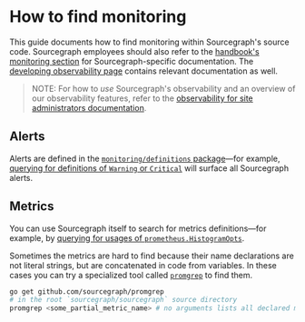 # How to find monitoring

This guide documents how to find monitoring within Sourcegraph's source code.
Sourcegraph employees should also refer to the [handbook's monitoring section](https://handbook.sourcegraph.com/engineering/observability/monitoring) for Sourcegraph-specific documentation.
The [developing observability page](/dev/background-information/observability/) contains relevant documentation as well.

> NOTE: For how to *use* Sourcegraph's observability and an overview of our observability features, refer to the [observability for site administrators documentation](/admin/observability/).

## Alerts

Alerts are defined in the [`monitoring/definitions` package](https://k8s.sgdev.org/github.com/sourcegraph/sourcegraph/-/tree/monitoring/definitions)—for example, [querying for definitions of `Warning` or `Critical`](https://sourcegraph.com/search?q=repo:%5Egithub%5C.com/sourcegraph/sourcegraph%24+file:monitoring/definitions+Warning:+:%5B_%5Cn%5D+OR+Critical:+:%5B_%5Cn%5D&patternType=structural) will surface all Sourcegraph alerts.

## Metrics

You can use Sourcegraph itself to search for metrics definitions—for example, by [querying for usages of `prometheus.HistogramOpts`](https://sourcegraph.com/search?q=repo:%5Egithub%5C.com/sourcegraph/sourcegraph%24+prometheus.HistogramOpts%7B+:%5B_%5D+%7D+&patternType=structural).

Sometimes the metrics are hard to find because their name declarations are not literal strings, but are concatenated in code from variables.
In these cases you can try a specialized tool called [`promgrep`](https://github.com/sourcegraph/promgrep) to find them.

```sh
go get github.com/sourcegraph/promgrep
# in the root `sourcegraph/sourcegraph` source directory
promgrep <some_partial_metric_name> # no arguments lists all declared metrics
```
